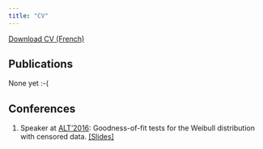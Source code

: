```yaml
---
title: "CV"
---
```


<a href="CV.pdf#" class="download" title="Download CV as PDF">Download CV (French)</a>			

## Publications

None yet :-(

## Conferences

1. Speaker at [ALT'2016](http://alt2016.sciencesconf.org/): Goodness-of-fit tests for the Weibull distribution with censored data. <a href="slides_GOFW.pdf#" class="download" title="Download slides">[Slides]</a>